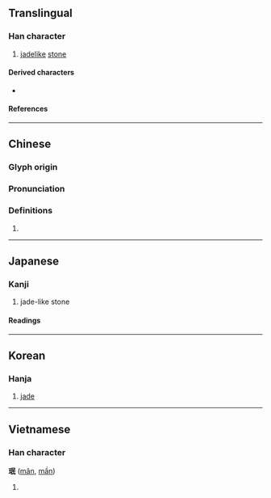 {{also|玟}}
{{character info/new}}
==Translingual==

===Han character===
{{Han char|rn=96|rad=玉|as=05|sn=9|four=|canj=MGRVP|ids=⿰𤣩民}}

# [[jadelike]] [[stone]]

====Derived characters====
* {{l|mul|[[𬁂]]}}

====References====
{{Han ref|kx=0729.220|dkj=20916|dj=1141.120|hdz=21108.120|uh=73C9}}

----

==Chinese==
{{zh-forms}}

===Glyph origin===
{{Han etym}}

===Pronunciation===
{{zh-pron
|m=mín
|mc=y
|oc=y
|cat=
}}

===Definitions===
{{zh-hanzi}}

# {{rfdef|zh}}

----

==Japanese==

===Kanji===
{{ja-kanji|grade=|rs=玉05}}

# jade-like stone

====Readings====
{{ja-readings
|goon=みん
|kanon=びん
|kun=}}

----

==Korean==

===Hanja===
{{ko-hanja|hangeul=민|eumhun=|rv=min|mr=min|y=min}}

# [[jade]]

----

==Vietnamese==

===Han character===
'''珉''' ([[mân]], [[mần]])

# {{defn|lang=vi}}

{{cln|vi|Han tu}}